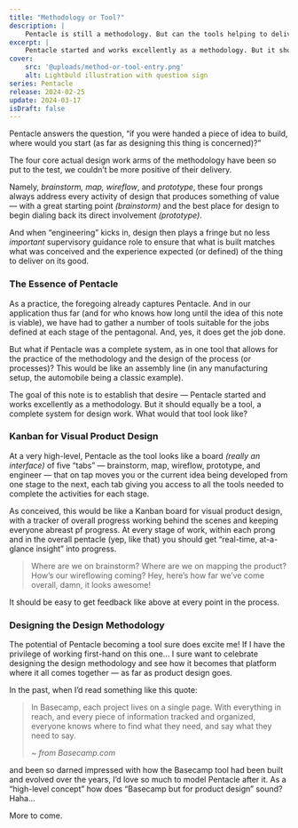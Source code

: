 ```yaml
---
title: "Methodology or Tool?"
description: |
    Pentacle is still a methodology. But can the tools helping to deliver the results of each step be in one place? What if Pentacle is also the tool?
excerpt: |
    Pentacle started and works excellently as a methodology. But it should equally be a tool, a complete system for design work. What would that tool look like? This is our first look into what Pentacle may look and be like as a digital visual product design tool — the design of the design.
cover:
    src: '@uploads/method-or-tool-entry.png'
    alt: Lightbuld illustration with question sign
series: Pentacle
release: 2024-02-25
update: 2024-03-17
isDraft: false
---
```

Pentacle answers the question, “if you were handed a piece of idea to build, where would you start (as far as designing this thing is concerned)?”

The four core actual design work arms of the methodology have been so put to the test, we couldn’t be more positive of their delivery.

Namely, *brainstorm, map, wireflow*, and *prototype*, these four prongs always address every activity of design that produces something of value — with a great starting point *(brainstorm)* and the best place for design to begin dialing back its direct involvement *(prototype)*.

And when “engineering” kicks in, design then plays a fringe but no less *important* supervisory guidance role to ensure that what is built matches what was conceived and the experience expected (or defined) of the thing to deliver on its good.

### The Essence of Pentacle
As a practice, the foregoing already captures Pentacle. And in our application thus far (and for who knows how long until the idea of this note is viable), we have had to gather a number of tools suitable for the jobs defined at each stage of the pentagonal. And, yes, it does get the job done.

But what if Pentacle was a complete system, as in one tool that allows for the practice of the methodology and the design of the process (or processes)? This would be like an assembly line (in any manufacturing setup, the automobile being a classic example).

The goal of this note is to establish that desire — Pentacle started and works excellently as a methodology. But it should equally be a tool, a complete system for design work. What would that tool look like?

### Kanban for Visual Product Design
At a very high-level, Pentacle as the tool looks like a board *(really an interface)* of five “tabs” — brainstorm, map, wireflow, prototype, and engineer — that on tap moves you or the current idea being developed from one stage to the next, each tab giving you access to all the tools needed to complete the activities for each stage.

As conceived, this would be like a Kanban board for visual product design, with a tracker of overall progress working behind the scenes and keeping everyone abreast pf progress. At every stage of work, within each prong and in the overall pentacle (yep, like that) you should get “real-time, at-a-glance insight” into progress.

> Where are we on brainstorm? Where are we on mapping the product? How’s our wireflowing coming? Hey, here’s how far we’ve come overall, damn, it looks awesome!

It should be easy to get feedback like above at every point in the process.

### Designing the Design Methodology
The potential of Pentacle becoming a tool sure does excite me! If I have the privilege of working first-hand on this one… I sure want to celebrate designing the design methodology and see how it becomes that platform where it all comes together — as far as product design goes.

In the past, when I’d read something like this quote:

> In Basecamp, each project lives on a single page. With everything in reach, and every piece of information tracked and organized, everyone knows where to find what they need, and say what they need to say.
>
> *~ from Basecamp.com*

and been so darned impressed with how the Basecamp tool had been built and evolved over the years, I’d love so much to model Pentacle after it. As a “high-level concept” how does “Basecamp but for product design” sound? Haha…

More to come.